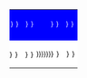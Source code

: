 {| border="0" cellspacing="0" cellpadding="0" style="min-width:250px; margin:auto; {{border-radius|0.4em}}" 
|-
|style="text-align: center; vertical-align: middle; font-size:11px;line-height:20px;padding:4px 0px 8px 2px;background-color:blue;color:white; {{border-radius|0.6em 0px 0px 0px}};{{box-shadow|0px|0px|3px|#737373}};" | <span style="letter-spacing: 5px">{{lang|zh-cn|{{#if: {{{走向1|}}} | {{{走向1|走向1}}} | {{#ifeq: {{{道路方向|WE}}} | WE | 西 | 北}} }}  }}</span> || style="text-align: center; vertical-align: middle; font-size:20px;line-height:20px;padding:10px 0px 10px 0px;background-color:blue;color:white;font-family:黑体,simhei,sans-serif;{{box-shadow|1px|0px|3px|#737373}};" | <span style="letter-spacing: 5px">{{lang|zh-cn|{{{中文道路名称|中文道路名称}}}}}</span> || style="text-align: center; vertical-align: middle; font-size:11px;line-height:20px;padding:4px 2px 8px 0px;background-color:blue;color:white; {{border-radius|0px 0.6em 0px 0px}};{{box-shadow|2px|0px|3px|#737373}};" | <span style="letter-spacing: 5px">{{lang|zh-cn|{{#if: {{{走向2|}}} | {{{走向2|走向2}}} | {{#ifeq: {{{道路方向|WE}}} | WE | 东 | 南}} }} }}</span>
|-
|style="text-align: center; vertical-align: middle; font-size:12px;line-height:15px;padding:2px 0px;background-color:white;color:black; {{border-radius|0px 0px 0px 0.6em}};{{box-shadow|0px|0px|3px|#737373}};" | <span style="letter-spacing: 5px">{{lang|zh-cn|{{#if: {{{走向1(E)|}}} | {{{走向1(E)|走向1(E)}}} | {{#ifeq: {{{道路方向|WE}}} | WE | W | N}} }} }}</span>||  style="text-align: center;font-size:11px;line-height:11px;padding:2px 0px; vertical-align: middle; background-color:white;color:black;{{box-shadow|2px|0px|3px|#737373}};" | <span style="letter-spacing: 0px">{{lang|en|{{{name_en|{{{道路英文名|{{{英文街道名稱|English Road Name}}}}}}}}}}}</span>||style="text-align: center; vertical-align: middle; font-size:12px;line-height:20px; padding:2px 0px; background-color:white;color:black; {{border-radius|0px 0px 0.6em 0px}};{{box-shadow|1.9px|0px|3px|#737373}};" | <span style="letter-spacing: 5px">{{lang|zh-cn|{{#if: {{{走向2(E)|}}} | {{{走向2(E)|走向2(E)}}} | {{#ifeq: {{{道路方向|WE}}} | WE | E | S}} }} }}</span>
|}